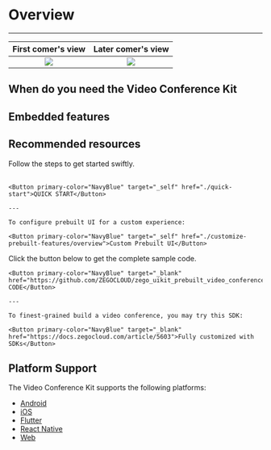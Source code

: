 
# Overview

- - -


<OverViewBasic/>

|First comer's view| Later comer's view|
|:---:|:---:|
|<Frame width="200" height="auto" ><img src="https://storage.zego.im/sdk-doc/Pics/ZegoUIKit/conference/user1.gif" /></Frame>|<Frame width="210" height="auto" ><img src="https://storage.zego.im/sdk-doc/Pics/ZegoUIKit/conference/user2.gif" /></Frame>|




## When do you need the Video Conference Kit

<WhenToUse/>


## Embedded features

<EmbededFratures/>

## Recommended resources


<CardGroup cols={2}>
  <Card title="I want to get started:">
    Follow the steps to get started swiftly.<br/><br/>

	<Button primary-color="NavyBlue" target="_self" href="./quick-start">QUICK START</Button>
	
    ---
	
    To configure prebuilt UI for a custom experience:

	<Button primary-color="NavyBlue" target="_self" href="./customize-prebuilt-features/overview">Custom Prebuilt UI</Button>
  </Card>
  <Card title="I want to get the Sample Code:">
    Click the button below to get the complete sample code.

	<Button primary-color="NavyBlue" target="_blank" href="https://github.com/ZEGOCLOUD/zego_uikit_prebuilt_video_conference_example_ios">SAMPLE CODE</Button>
	
    ---
	
    To finest-grained build a video conference, you may try this SDK:

	<Button primary-color="NavyBlue" target="_blank" href="https://docs.zegocloud.com/article/5603">Fully customized with SDKs</Button>
  </Card>
</CardGroup>

## Platform Support

The Video Conference Kit supports the following platforms:

- [Android](https://www.zegocloud.com/docs/uikit/video-conference-kit-android/overview)
- [iOS](https://www.zegocloud.com/docs/uikit/video-conference-kit-ios/overview)
- [Flutter](https://www.zegocloud.com/docs/uikit/video-conference-kit-flutter/overview)
- [React Native](https://www.zegocloud.com/docs/uikit/video-conference-kit-rn/overview)
- [Web](https://www.zegocloud.com/docs/uikit/video-conference-kit-web/overview)